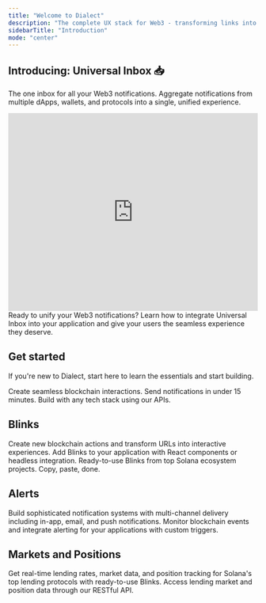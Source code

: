 ```yaml
---
title: "Welcome to Dialect"
description: "The complete UX stack for Web3 - transforming links into blockchain actions and keeping users engaged with real-time notifications"
sidebarTitle: "Introduction"
mode: "center"
---
```


## Introducing: Universal Inbox 📥

The one inbox for all your Web3 notifications. Aggregate notifications from multiple dApps, wallets, and protocols into a single, unified experience.

<iframe
  width="100%"
  height="400"
  src="https://www.youtube.com/embed/CI48qO861jc"
  title="Universal Inbox Promo Video"
  frameBorder="0"
  allow="accelerometer; autoplay; clipboard-write; encrypted-media; gyroscope; picture-in-picture"
  allowFullScreen
></iframe>

<CardGroup cols={1}>
  <Card
    title="Get Started with Universal Inbox"
    icon="arrow-right"
    href="/alerts/integrate-inbox/universal-inbox"
  >
    Ready to unify your Web3 notifications? Learn how to integrate Universal Inbox into your application and give your users the seamless experience they deserve.
  </Card>
</CardGroup>

## Get started

If you're new to Dialect, start here to learn the essentials and start building.

<CardGroup cols={3}>
  <Card
    title="Blinks Quickstart"
    icon="bolt"
    href="/blinks"
  >
    Create seamless blockchain interactions.
  </Card>
  <Card
    title="Alerts Quickstart"
    icon="bell"
    href="/alerts/quick-start"
  >
    Send notifications in under 15 minutes.
  </Card>
  <Card
    title="API Guide"
    icon="code"
    href="/api-guide"
  >
    Build with any tech stack using our APIs.
  </Card>
</CardGroup>

## Blinks

<CardGroup cols={3}>
  <Card
    title="Build Blinks"
    icon="hammer"
    href="/blinks/blinks-provider"
  >
    Create new blockchain actions and transform URLs into interactive experiences.
  </Card>
  <Card
    title="Integrate Blinks"
    icon="puzzle-piece"
    href="/blinks/blinks-client"
  >
    Add Blinks to your application with React components or headless integration.
  </Card>
  <Card
    title="Standard Blinks Library"
    icon="book"
    href="/api-guide/standard-blinks-library"
  >
    Ready-to-use Blinks from top Solana ecosystem projects. Copy, paste, done.
  </Card>
</CardGroup>

## Alerts

<CardGroup cols={2}>
  <Card
    title="Real-time Notifications"
    icon="bell"
    href="/alerts"
  >
    Build sophisticated notification systems with multi-channel delivery including in-app, email, and push notifications.
  </Card>
  <Card
    title="Event Detection & Monitoring"
    icon="chart-bar"
    href="/alerts/alerts-and-monitoring"
  >
    Monitor blockchain events and integrate alerting for your applications with custom triggers.
  </Card>
</CardGroup>

## Markets and Positions

<CardGroup cols={2}>
  <Card
    title="Markets and Position Data"
    icon="building-columns"
    href="/markets"
  >
    Get real-time lending rates, market data, and position tracking for Solana's top lending protocols with ready-to-use Blinks.
  </Card>
  <Card
    title="Markets API Reference"
    icon="code"
    href="api-reference/list-all-markets"
  >
    Access lending market and position data through our RESTful API.
  </Card>
</CardGroup>